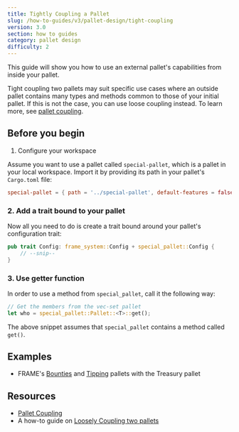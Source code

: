 ```yaml
---
title: Tightly Coupling a Pallet 
slug: /how-to-guides/v3/pallet-design/tight-coupling
version: 3.0
section: how to guides
category: pallet design
difficulty: 2
---
```


This guide will show you how to use an external pallet's capabilities from inside your pallet.

Tight coupling two pallets may suit specific use cases where an outside pallet contains many types and methods common to those of your initial pallet. If this is not the case, you can use loose coupling instead. To learn more, see [pallet coupling](/v3/runtime/pallet-coupling).


## Before you begin

1. Configure your workspace

Assume you want to use a pallet called `special-pallet`, which is a pallet in your 
local workspace. Import it by providing its path in your pallet's `Cargo.toml` file:

```toml
special-pallet = { path = '../special-pallet', default-features = false }
```

### 2. Add a trait bound to your pallet 

Now all you need to do is create a trait bound around your pallet's configuration trait:

```rust
pub trait Config: frame_system::Config + special_pallet::Config {
    // --snip--
}
```

### 3. Use getter function 

In order to use a method from `special_pallet`, call it the following way:

```rust
// Get the members from the vec-set pallet
let who = special_pallet::Pallet::<T>::get();
```

The above snippet assumes that `special_pallet` contains a method called `get()`.

## Examples

- FRAME's [Bounties](https://github.com/paritytech/substrate/tree/master/frame/bounties) 
and [Tipping](https://github.com/paritytech/substrate/tree/master/frame/tips) pallets with the Treasury pallet

## Resources

- [Pallet Coupling](/v3/runtime/pallet-coupling)
- A how-to guide on [Loosely Coupling two pallets](../loose-coupling)
